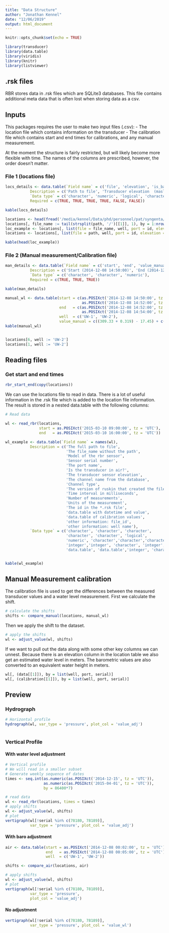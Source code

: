 ```yaml
---
title: "Data Structure"
author: "Jonathan Kennel"
date: "12/06/2019"
output: html_document
---
```


```r
knitr::opts_chunk$set(echo = TRUE)

library(transducer)
library(data.table)
library(viridis)
library(knitr)
library(listviewer)

```

## .rsk files

RBR stores data in .rsk files which are SQLite3 databases.  This file contains additional meta data that is often lost when storing data as a csv.

## Inputs

This packages requires the user to make two input files (.csv):
- The location file which contains information on the transducer
- The calibration file which contains start and end times for calibrations, and any manual measurement. 

At the moment the structure is fairly restricted, but will likely become more flexible with time.  The names of the columns are prescribed, however, the order doesn't matter.

### File 1 (locations file)

```r

locs_details <- data.table(`Field name` = c('file', 'elevation', 'is_baro', 'well', 'port', 'other'),
           Description = c('Path to file', 'Transducer elevation  (masl)', 'Is transducer in air?', 'The well name', 'Port id', 'Any other information'),
           `Data type` = c('character', 'numeric', 'logical', 'character', 'character', 'any'),
           Required = c(TRUE, TRUE, TRUE, TRUE, FALSE, FALSE))

kable(locs_details)
```

```r

locations <- head(fread('/media/kennel/Data/phd/personnel/pat/syngenta/transducer_depth_path.csv'))
locations[, file_name := tail(strsplit(path, '/')[[1]], 1), by = 1:nrow(locations)]
loc_example <- locations[, list(file = file_name, well, port = id, elevation = (309.33 + 0.319)-depth, is_baro = baro)]
locations <- locations[, list(file = path, well, port = id, elevation = (309.33 + 0.319)-depth, is_baro = baro)]

kable(head(loc_example))
```

### File 2 (Manual measurement/Calibration file)

```r
man_details <- data.table(`Field name` = c('start', 'end', 'value_manual'),
           Description = c('Start (2014-12-08 14:50:00)', 'End (2014-12-08 14:55:00)', 'Manual water level elevation (masl)'),
           `Data type` = c('character', 'character', 'numeric'),
           Required = c(TRUE, TRUE, TRUE))

kable(man_details)

```

```r

manual_wl <- data.table(start = c(as.POSIXct('2014-12-08 14:50:00', tz = 'UTC'),
                                  as.POSIXct('2014-12-08 14:52:00', tz = 'UTC')),
                        end   = c(as.POSIXct('2014-12-08 14:52:00', tz = 'UTC'),
                                  as.POSIXct('2014-12-08 14:54:00', tz = 'UTC')),
                        well  = c('UW-1', 'UW-2'),
                        value_manual = c((309.33 + 0.319) - 17.45) + c(0, 0))
kable(manual_wl)


locations[6, well := 'UW-2']
locations[1, well := 'UW-2']

```

## Reading files

### Get start and end times

```r

rbr_start_end(copy(locations))

```


We can use the locations file to read in data.  There is a lot of useful information in the .rsk file which is added to the location file information.  The result is stored in a nested data.table with the following columns:

```r

# Read data

wl <- read_rbr(locations, 
               start = as.POSIXct('2015-03-10 09:00:00', tz = 'UTC'), 
               end   = as.POSIXct('2015-03-10 16:00:00', tz = 'UTC'))

wl_example <- data.table(`Field name` = names(wl),
           Description = c('The full path to file',
                           'The file_name without the path',
                           'Model of the rbr sensor',
                           'Sensor serial number',
                           'The port name',
                           'Is the transducer in air?',
                           'The transducer sensor elevation',
                           'The channel name from the database',
                           'Channel type',
                           'The version of ruskin that created the file',
                           'Time interval in milliseconds',
                           'Number of measurements',
                           'Units of the measurement',
                           'The id in the *.rsk file',
                           'data.table with datetime and value',
                           'data.table of calibration values',
                           'other information: file_id',
                           'other information: well name'),
           `Data type` = c('character', 'character', 'character',
                           'character', 'character', 'logical', 
                           'numeric', 'character','character','character',
                           'integer','integer', 'character', 'integer',
                           'data.table', 'data.table','integer', 'character'))


kable(wl_example)

```


## Manual Measurement calibration

The calibration file is used to get the differences between the measured transducer values and a water level measurement.  First we calculate the shift.


```r

# calculate the shifts
shifts <- compare_manual(locations, manual_wl)

```

Then we apply the shift to the dataset.

```r

# apply the shifts
wl <- adjust_value(wl, shifts)

```


If we want to pull out the data along with some other key columns we can unnest.  Because there is an elevation column in the location table we also get an estimated water level in meters.  The barometric values are also converted to an equivalent water height in meters.


```r

wl[, (data[[1]]), by = list(well, port, serial)]
wl[, (calibration[[1]]), by = list(well, port, serial)]

```

## Preview

### Hydrograph

```r

# Horizontal profile
hydrograph(wl, var_type = 'pressure', plot_col = 'value_adj')
  

```


### Vertical Profile

#### With water level adjustment

```r

# Vertical profile
# We will read in a smaller subset
# Generate weekly sequence of dates
times <- seq.int(as.numeric(as.POSIXct('2014-12-15', tz = 'UTC')),
                 as.numeric(as.POSIXct('2015-04-01', tz = 'UTC')),
                 by = 86400*7)

# read data
wl <- read_rbr(locations, times = times)
# apply shifts
wl <- adjust_value(wl, shifts)
# plot
vertigraph(wl[!serial %in% c(78180, 78189)], 
           var_type = 'pressure', plot_col = 'value_adj')


```



#### With baro adjustment

```r

air <- data.table(start = as.POSIXct('2014-12-08 00:02:00', tz = 'UTC'),
                  end   = as.POSIXct('2014-12-08 00:05:00', tz = 'UTC'),
                  well  = c('UW-1', 'UW-2'))

shifts <- compare_air(locations, air)

# apply shifts
wl <- adjust_value(wl, shifts)
# plot
vertigraph(wl[!serial %in% c(78180, 78189)], 
           var_type = 'pressure', 
           plot_col = 'value_adj')
```

#### No adjustment

```r

vertigraph(wl[!serial %in% c(78180, 78189)], 
           var_type = 'pressure', plot_col = 'value_wl')


```

